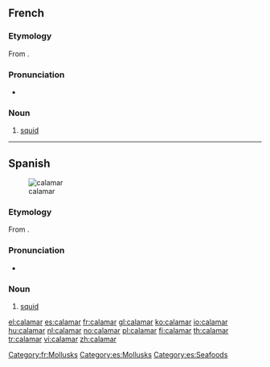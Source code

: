 ==French==

===Etymology===
From {{etyl|grc|fr}} {{term|κάλαμος|tr=kálamos||reed, ink pen}}.

===Pronunciation===
* {{audio|Fr-calamar.ogg|Audio}}

===Noun===
{{fr-noun|m}}

# [[squid]]

[[Category:fr:Mollusks]]

----

==Spanish==
{{wikipedia|lang=es}}
[[Image:Loligo vulgaris.jpg|thumb|calamar]]

===Etymology===
From {{etyl|grc|es}} {{term|κάλαμος|tr=kálamos||reed, ink pen}}.

===Pronunciation===
* {{IPA|/ka.laˈmaɾ/|lang=es}}

===Noun===
{{es-noun|m|pl=calamares}}

# [[squid]]

[[Category:es:Mollusks]]
[[Category:es:Seafoods]]

[[el:calamar]]
[[es:calamar]]
[[fr:calamar]]
[[gl:calamar]]
[[ko:calamar]]
[[io:calamar]]
[[hu:calamar]]
[[nl:calamar]]
[[no:calamar]]
[[pl:calamar]]
[[fi:calamar]]
[[th:calamar]]
[[tr:calamar]]
[[vi:calamar]]
[[zh:calamar]]